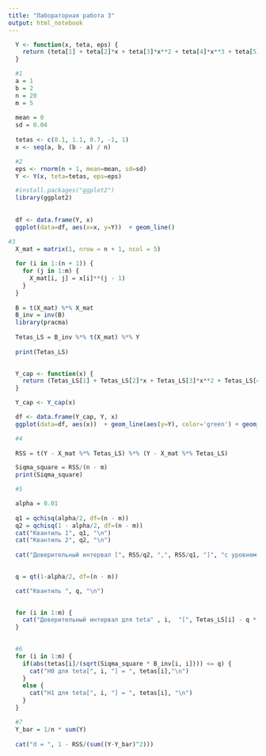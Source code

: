 ```yaml
---
title: "Лабораторная работа 3"
output: html_notebook
---
```


```r
  Y <- function(x, teta, eps) {
    return (teta[1] + teta[2]*x + teta[3]*x**2 + teta[4]*x**3 + teta[5]*x**4 + eps)
  }
```



```r
  #1
  a = 1
  b = 2
  n = 20
  m = 5
  
  mean = 0
  sd = 0.04
  
  tetas <- c(0.1, 1.1, 0.7, -1, 1)
  x <- seq(a, b, (b - a) / n)
```


```r
  #2
  eps <- rnorm(n + 1, mean=mean, sd=sd)
  Y <- Y(x, teta=tetas, eps=eps)
```


```r

  #install.packages("ggplot2")
  library(ggplot2)
  
  
  df <- data.frame(Y, x)
  ggplot(data=df, aes(x=x, y=Y))  + geom_line()

```

```r
#3
  X_mat = matrix(1, nrow = n + 1, ncol = 5)
  
  for (i in 1:(n + 1)) {
    for (j in 1:m) {
      X_mat[i, j] = x[i]**(j - 1) 
    }
  }
  
  B = t(X_mat) %*% X_mat
  B_inv = inv(B)
  library(pracma)
  
  Tetas_LS = B_inv %*% t(X_mat) %*% Y
  
  print(Tetas_LS)
 
```


```r
  Y_cap <- function(x) {
    return (Tetas_LS[1] + Tetas_LS[2]*x + Tetas_LS[3]*x**2 + Tetas_LS[4]*x**3 + Tetas_LS[5]*x**4 + eps)
  }
```


```r
  Y_cap <- Y_cap(x)
```

```r
  df <- data.frame(Y_cap, Y, x)
  ggplot(data=df, aes(x))  + geom_line(aes(y=Y), color='green') + geom_line(aes(y=Y_cap), color='red')
```
```r
  #4
  
  RSS = t(Y - X_mat %*% Tetas_LS) %*% (Y - X_mat %*% Tetas_LS)

  Siqma_square = RSS/(n - m)
  print(Siqma_square)

```

```r
  #5

  alpha = 0.01
  
  q1 = qchisq(alpha/2, df=(n - m))
  q2 = qchisq(1 - alpha/2, df=(n - m))
  cat("Квантиль 1", q1, "\n")
  cat("Квантиль 2", q2, "\n")
  
  cat("Доверительный интервал [", RSS/q2, ",", RSS/q1, "]", "с уровнем значимости ", alpha, "\n")
  
```
```r
  
  q = qt(1-alpha/2, df=(n - m))

  cat("Квантиль ", q, "\n")

  
  for (i in 1:m) {
    cat("Доверительный интервал для teta" , i,  "[", Tetas_LS[i] - q * sqrt(Siqma_square * B_inv[i, i]), "," , Tetas_LS[i] + q * sqrt(Siqma_square * B_inv[i, i]), "] с уровнем значимости ", alpha, "\n")
  }
  
```
```r
  #6
  for (i in 1:m) {
    if(abs(tetas[i]/(sqrt(Siqma_square * B_inv[i, i]))) <= q) {
      cat("H0 для teta[", i, "] = ", tetas[i],"\n")
    }
    else {
      cat("H1 для teta[", i, "] = ", tetas[i], "\n")
    }
  }
```
```r
  #7
  Y_bar = 1/n * sum(Y)
  
  cat("d = ", 1 - RSS/(sum((Y-Y_bar)^2)))
```

